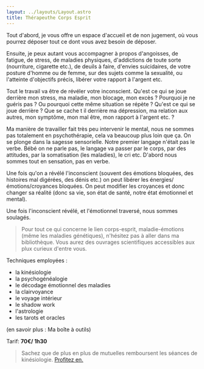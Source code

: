 ```yaml
---
layout: ../layouts/Layout.astro
title: Thérapeuthe Corps Esprit
---
```


Tout d'abord, je vous offre un espace d'accueil et de non jugement, où
vous pourrez déposer tout ce dont vous avez besoin de déposer.

Ensuite, je peux autant vous accompagner à propos d'angoisses, de fatigue,
de stress, de maladies physiques, d'addictions de toute sorte (nourriture,
cigarette etc.), de deuils à faire, d'envies suicidaires, de votre posture
d'homme ou de femme, sur des sujets comme la sexualité, ou l'atteinte
d'objectifs précis, libérer votre rapport à l'argent etc.

Tout le travail va être de révéler votre inconscient. Qu'est ce qui se
joue derrière mon stress, ma maladie, mon blocage, mon excès ? Pourquoi je
ne guéris pas ? Ou pourquoi cette même situation se répète ? Qu'est ce qui
se joue derrière ? Que se cache t il derrière ma dépression, ma relation
aux autres, mon symptôme, mon mal être, mon rapport à l'argent etc. ?

Ma manière de travailler fait très peu intervenir le mental, nous ne
sommes pas totalement en psychothérapie, cela va beaucoup plus loin que
ça. On se plonge dans la sagesse sensorielle. Notre premier langage
n'était pas le verbe. Bébé on ne parle pas, le langage va passer par le
corps, par des attitudes, par la somatisation (les maladies), le cri etc.
D'abord nous sommes tout en sensation, pas en verbe.

Une fois qu'on a révélé l'inconscient (souvent des émotions bloquées, des
histoires mal digérées, des dénis etc.) on peut libérer les
énergies/émotions/croyances bloquées. On peut modifier les croyances et
donc changer sa réalité (donc sa vie, son état de santé, notre état
émotionnel et mental).

Une fois l'inconscient révélé, et l'émotionnel traversé, nous sommes
soulagés.

> Pour tout ce qui concerne le lien corps-esprit, maladie-émotions (même les maladies génétiques),
> n'hésitez pas à aller dans ma bibliothèque.
> Vous aurez des ouvrages scientifiques accessibles aux plux curieux d'entre vous.

Techniques employées :

- la kinésiologie
- la psychogénéalogie
- le décodage émotionnel des maladies
- la clairvoyance
- le voyage intérieur
- le shadow work
- l'astrologie
- les tarots et oracles

(en savoir plus : Ma boîte à outils)

Tarif: **70€/ 1h30**

> Sachez que de plus en plus de mutuelles remboursent les séances de kinésiologie.
> [Profitez en.](/remboursement)
